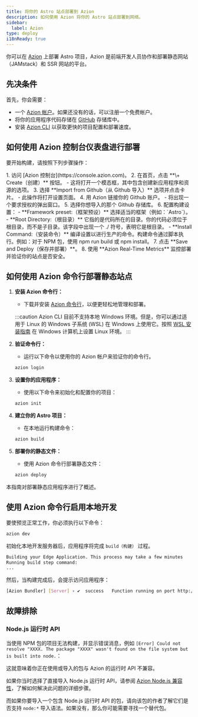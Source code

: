 ```yaml
---
title: 将你的 Astro 站点部署到 Azion
description: 如何使用 Azion 将你的 Astro 站点部署到网络。
sidebar:
  label: Azion
type: deploy
i18nReady: true
---
```


你可以在 [Azion](https://console.azion.com/) 上部署 Astro 项目，Azion 是前端开发人员协作和部署静态网站（JAMstack）和 SSR 网站的平台。

## 先决条件

首先，你会需要：

- 一个 [Azion 帐户](https://www.azion.com/)。如果还没有的话，可以注册一个免费帐户。
- 将你的应用程序代码存储在 [GitHub](https://github.com/) 存储库中。
- 安装 [Azion CLI](https://www.azion.com/en/documentation/products/azion-cli/overview/) 以获取更快的项目配置和部署速度。

## 如何使用 Azion 控制台仪表盘进行部署

要开始构建，请按照下列步骤操作：

<Steps>
1. 访问 [Azion 控制台](https://console.azion.com)。
2. 在首页，点击 **\+ Create（创建）** 按钮。
   - 这将打开一个模态框，其中包含创建新应用程序和资源的选项。
3. 选择 **Import from Github（从 Github 导入）** 选项并点击卡片。
   - 此操作将打开设置页面。
4. 用 Azion 链接你的 Github 账户。
   - 将出现一个要求授权的弹出窗口。
5. 选择你想导入的那个 Github 存储库。
6. 配置构建设置：
   - **Framework preset:（框架预设）** 选择适当的框架（例如：`Astro`）。
   - **Root Directory:（根目录）** 它指的是代码所在的目录。你的代码必须位于根目录，而不是子目录。该字段中出现一个 ./ 符号，表明它是根目录。
   - **Install Command:（安装命令）** 编译设置以进行生产的命令。构建命令通过脚本执行。例如：对于 NPM 包，使用 npm run build 或 npm install。
7. 点击 **Save and Deploy（保存并部署）**。
8. 使用 **Azion Real-Time Metrics** 监控部署并验证你的站点是否安全。
</Steps>

## 如何使用 Azion 命令行部署静态站点

<Steps>

1. **安装 Azion 命令行：**  
     
   - 下载并安装 [Azion 命令行](https://www.azion.com/en/documentation/products/azion-cli/overview/)，以便更轻松地管理和部署。

   :::caution
   Azion CLI 目前不支持本地 Windows 环境。但是，你可以通过适用于 Linux 的 Windows 子系统 (WSL) 在 Windows 上使用它。按照 [WSL 安装指南](https://learn.microsoft.com/zh-cn/windows/wsl/install) 在 Windows 计算机上设置 Linux 环境。
   :::

2. **验证命令行：**  
     
   - 运行以下命令以使用你的 Azion 帐户来验证你的命令行。

   ```bash
   azion login
   ```

3. **设置你的应用程序：**  
     
   - 使用以下命令来初始化和配置你的项目：

   ```bash
   azion init
   ```  

4. **建立你的 Astro 项目：**  
     
   - 在本地运行构建命令：

   ```bash
   azion build
   ```

5. **部署你的静态文件：**  
     
   - 使用 Azion 命令行部署静态文件：

   ```bash
   azion deploy
   ```
</Steps>

本指南对部署静态应用程序进行了概述。

## 使用 Azion 命令行启用本地开发

要使预览正常工作，你必须执行以下命令：

```bash
azion dev
```

初始化本地开发服务器后，应用程序将完成 `build（构建）` 过程。

```bash 
Building your Edge Application. This process may take a few minutes
Running build step command:
...
```

然后，当构建完成后，会提示访问应用程序：

```bash
[Azion Bundler] [Server] › ✔  success   Function running on port http://localhost:3000 
```

## 故障排除

### Node.js 运行时 API

当使用 NPM 包的项目无法构建，并显示错误消息，例如 `[Error] Could not resolve "XXXX. The package "XXXX" wasn't found on the file system but is built into node.`：

这就意味着你正在使用或导入的包与 Azion 的运行时 API 不兼容。

如果你当时选择了直接导入 Node.js 运行时 API，请参阅 [Azion Node.js 兼容性](https://www.azion.com/en/documentation/products/azion-edge-runtime/compatibility/node/)，了解如何解决此问题的详细步骤。

而如果你要导入一个包含 Node.js 运行时 API 的包，请向该包的作者了解它们是否支持 `node:*` 导入语法。如果没有，那么你可能需要寻找一个替代包。
